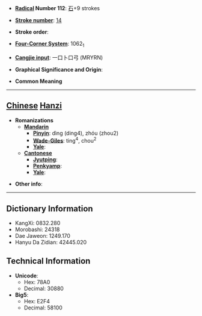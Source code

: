* '''[[Wiktionary:Chinese radical index| Radical]] Number 112''': [[Wiktionary:Chinese radical index 石|石]]+9 strokes

* '''[[Wiktionary:Chinese total strokes index|Stroke number]]''': [[Wiktionary:Chinese total strokes index 14|14]]

* '''Stroke order''': 

* '''[[Wiktionary:Chinese four corner index|Four-Corner System]]''': 1062<sub>1</sub>

* '''[[Wiktionary:Chinese Cangjie index|Cangjie input]]''': 一口卜口弓 (MRYRN)

* '''Graphical Significance and Origin''': 

* '''Common Meaning'''

----

== [[Chinese]] [[Hanzi]] ==

* '''Romanizations'''
** '''[[Mandarin]]'''
*** '''[[Pinyin]]''': dìng (ding4), zhóu (zhou2)
*** '''[[Wade-Giles]]''': ting<sup>4</sup>, chou<sup>2</sup>
*** '''[[Yale]]''': 
** '''[[Cantonese]]'''
*** '''[[Jyutping]]''':
*** '''[[Penkyamp]]''': 
*** '''[[Yale]]''': 

* '''Other info''': 

----

== Dictionary Information ==

* KangXi: 0832.280
* Morobashi: 24318
* Dae Jaweon: 1249.170
* Hanyu Da Zidian: 42445.020

== Technical Information ==

* '''Unicode''':
** Hex: 78A0
** Decimal: 30880
* '''Big5''':
** Hex: E2F4
** Decimal: 58100